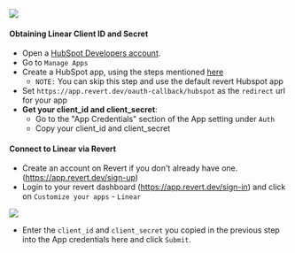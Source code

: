 
<img src="https://res.cloudinary.com/dfcnic8wq/image/upload/v1705659720/Revert/Docs/sbe7za4vsrlnj1uzctio.png"/>


#### Obtaining Linear Client ID and Secret

* Open a [HubSpot Developers account](https://app.hubspot.com/signup-hubspot/developers). 
* Go to `Manage Apps`  
* Create a HubSpot app, using the steps mentioned [here](https://legacydocs.hubspot.com/docs/faq/how-do-i-create-an-app-in-hubspot)
  * `NOTE:` You can skip this step and use the default revert Hubspot app
* Set `https://app.revert.dev/oauth-callback/hubspot` as the `redirect` url for your app
* **Get your client\_id and client\_secret**:
  * Go to the "App Credentials" section of the App setting under `Auth`
  * Copy your client\_id and client\_secret

#### Connect to Linear via Revert

* Create an account on Revert if you don't already have one. (https://app.revert.dev/sign-up)
* Login to your revert dashboard (https://app.revert.dev/sign-in) and click on `Customize your apps` - `Linear`


<img src="https://res.cloudinary.com/dfcnic8wq/image/upload/v1705652583/Revert/Docs/nwlrrom2sw5xj7dsgznv.png"/>


* Enter the `client_id` and `client_secret` you copied in the previous step into the App credentials here and click `Submit`.